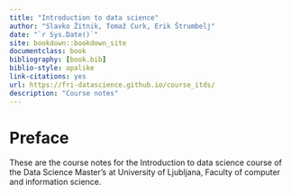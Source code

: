 ```yaml
--- 
title: "Introduction to data science"
author: "Slavko Žitnik, Tomaž Curk, Erik Štrumbelj"
date: "`r Sys.Date()`"
site: bookdown::bookdown_site
documentclass: book
bibliography: [book.bib]
biblio-style: apalike
link-citations: yes
url: https://fri-datascience.github.io/course_itds/
description: "Course notes"
---
```


# Preface {-}

These are the course notes for the Introduction to data science course of the Data Science Master's at University of Ljubljana, Faculty of computer and information science.
